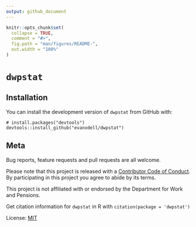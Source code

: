 ```yaml
---
output: github_document
---
```


<!-- README.md is generated from README.Rmd. Please edit that file -->

```r
knitr::opts_chunk$set(
  collapse = TRUE,
  comment = "#>",
  fig.path = "man/figures/README-",
  out.width = "100%"
)
```
# `dwpstat`




## Installation


You can install the development version of `dwpstat` from GitHub with:

```
# install.packages("devtools")
devtools::install_github("evanodell/dwpstat")
```

## Meta

Bug reports, feature requests and pull requests are all welcome. 

Please note that this project is released with a [Contributor Code of Conduct](CODE_OF_CONDUCT.md).
By participating in this project you agree to abide by its terms.

This project is not affiliated with or endorsed by the Department for Work and Pensions.

Get citation information for `dwpstat` in R with `citation(package = 'dwpstat')`

License: [MIT](LICENSE.md)
